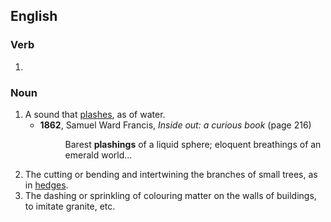 ==English==

===Verb===
{{head|en|verb form}}

# {{present participle of|plash|lang=en|nocat=1}}

===Noun===
{{en-noun}}

# A sound that [[plash]]es, as of water.
#* '''1862''', Samuel Ward Francis, ''Inside out: a curious book'' (page 216)
#*: Barest '''plashings''' of a liquid sphere; eloquent breathings of an emerald world...
# The cutting or bending and intertwining the branches of small trees, as in [[hedge]]s.
# The dashing or sprinkling of colouring matter on the walls of buildings, to imitate granite, etc.